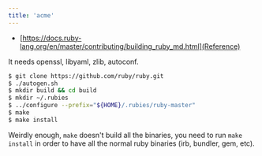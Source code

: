 ```yaml
---
title: 'acme'
---
```



* [https://docs.ruby-lang.org/en/master/contributing/building_ruby_md.html](Reference)

It needs openssl, libyaml, zlib, autoconf.

```sh
$ git clone https://github.com/ruby/ruby.git
$ ./autogen.sh
$ mkdir build && cd build
$ mkdir ~/.rubies
$ ../configure --prefix="${HOME}/.rubies/ruby-master"
$ make
$ make install
```

Weirdly enough, `make` doesn't build all the binaries, you need to run `make install` in order to have all the normal ruby binaries (irb, bundler, gem, etc).